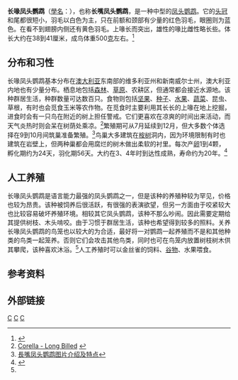 {{Speciesbox
| genus = Cacatua
| species = tenuirostris
| status = LC
| status_system = iucn3.1
| status_ref = <ref>{{IUCN2008|assessors=[[BirdLife_International|BirdLife International]]|year=2008|id=142660|title=Cacatua tenuirostris|downloaded=2009-09-14}}</ref>
| image = Longbilledcorella.jpg
| authority = (Kuhl, 1820)
| range_map = Bird range long-billed corella.png
| range_map_caption = 长喙凤头鹦鹉分布图
}}
'''长喙凤头鹦鹉'''（[[學名|學名]]：''{{lang|la|Cacatua tenuirostris}}''），也称'''长嘴凤头鹦鹉'''，是一种中型的[[凤头鹦鹉|凤头鹦鹉]]。它的[[头冠|头冠]]和尾都很短小，羽毛以白色为主，只在前额和颈部有少量的红色羽毛，眼圈则为蓝色。在看不到翅膀内侧还有黄色羽毛。上喙长而突出，雄性的喙比雌性略长些。体长大约在38到41厘米，成鸟体重500[[克|克]]左右。<ref>{{Cite web |url=http://www.birdsinbackyards.net/finder/display.cfm?id=101 |title=Long-billed Corella |access-date=2009-09-11 |archive-date=2009-01-18 |archive-url=https://web.archive.org/web/20090118150442/http://birdsinbackyards.net/finder/display.cfm?id=101 |dead-url=no }}</ref>

== 分布和习性 ==
长喙凤头鹦鹉基本分布在[[澳大利亚|澳大利亚]]东南部的维多利亚州和新南威尔士州，澳大利亚内地也有少量分布。栖息地包括[[森林|森林]]、[[草原|草原]]、农耕区，但通常都会接近水源地。该种群居生活，种群数量可达数百只。食物则包括[[坚果|坚果]]、[[种子|种子]]、[[水果|水果]]、[[蔬菜|蔬菜]]、昆虫、草根，有时也会觅食玉米等农作物。在觅食时主要利用其长长的上喙在地上挖掘，进食时会有一只鸟在附近的树上担任警戒。它们更喜欢在凉爽的时间出来活动，而天气炎热时则会呆在树荫处乘凉。<ref>[http://centralpets.com/animals/birds/parrots/prt818.html Corella - Long Billed] {{webarchive|url=https://web.archive.org/web/20080705155732/http://www.centralpets.com/animals/birds/parrots/prt818.html |date=2008-07-05 }}</ref>繁殖期可从7月延续到12月，但大多数个体选择在9到10月间筑巢准备繁殖。<ref>[http://www.dumm.com.cn/baike/shibiepinzhong/200906/74.shtml 長嘴凤头鹦鹉图片介绍及特点]{{dead link|date=2018年1月 |bot=InternetArchiveBot |fix-attempted=yes }}</ref>鸟巢大多建筑在[[桉树|桉树]]洞内，因为环境限制有时也建筑在岩壁上，但两种巢都会用腐烂的树木做出柔软的衬里。每次产[[卵|卵]]1到4颗，孵化期约为24天，羽化期56天。大约在3、4年时到达性成熟，寿命约为20年。<ref name="sbc">{{Cite web |url=http://www.birdcare.com.au/slender_billed_corella.htm |title=Slender billed Corella |access-date=2009-09-11 |archive-date=2020-03-21 |archive-url=https://web.archive.org/web/20200321213341/http://www.birdcare.com.au/slender_billed_corella.htm |dead-url=no }}</ref>

== 人工养殖 ==
长喙凤头鹦鹉是语言能力最强的凤头鹦鹉之一，但是该种的养殖种较为罕见，价格也较为昂贵。该种被饲养后很活跃，有很强的表演欲望，但另一方面由于咬紧较大也比较容易破坏养殖环境。相较其它凤头鹦鹉，该种不那么吵闹。因此需要定期给其提供树枝、木头啃咬。由于习惯于群居生活，该种也希望得到较多的照料。关养长喙凤头鹦鹉的鸟笼也以较大的为合适，最好将一对鹦鹉一起养殖而不是和其他种类的鸟类一起笼养。否则它们会攻击其他鸟类，同时也可在鸟笼内放置树枝树木供其攀爬，该种喜欢沐浴。<ref name="sbc"/>人工养殖时可以金丝雀的饲料、[[谷物|谷物]]、水果喂食。

== 参考资料 ==
{{reflist}}

== 外部链接 ==
{{commons category|Cacatua tenuirostris}}

{{Taxonbar}}

[[Category:1820年描述的鸟类|C]]
[[Category:凤头鹦鹉属|C]]
[[Category:能言鳥類|C]]